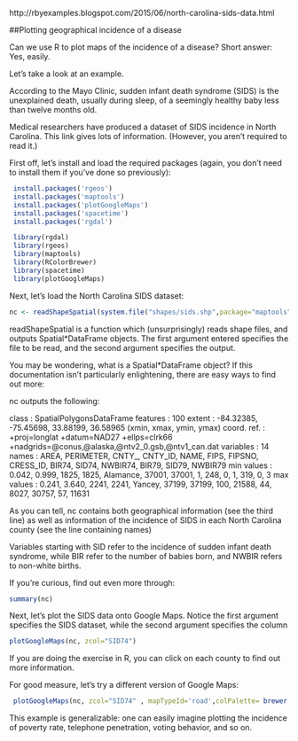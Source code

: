 http://rbyexamples.blogspot.com/2015/06/north-carolina-sids-data.html

##Plotting geographical incidence of a disease 

Can we use R to plot maps of the incidence of a disease? Short answer: Yes, easily.

Let's take a look at an example.

According to the Mayo Clinic, sudden infant death syndrome (SIDS) is the unexplained death, usually during sleep, of a seemingly healthy baby less than twelve months old.

Medical researchers have produced a dataset of SIDS incidence in North Carolina. This link gives lots of information. (However, you aren't required to read it.)

First off, let's install and load the required packages (again, you don't need to install them if you've done so previously):
```r
 install.packages('rgeos')
 install.packages('maptools')
 install.packages('plotGoogleMaps')
 install.packages('spacetime')
 install.packages('rgdal')

 library(rgdal)
 library(rgeos)
 library(maptools)
 library(RColorBrewer)
 library(spacetime)
 library(plotGoogleMaps)
```

Next, let's load the North Carolina SIDS dataset:
```r
nc <- readShapeSpatial(system.file("shapes/sids.shp",package="maptools")[1], proj4string=CRS("+proj=longlat +datum=NAD27"))
```

readShapeSpatial is a function which (unsurprisingly) reads shape files, and outputs Spatial*DataFrame objects. The first argument entered specifies the file to be read, and the second argument specifies the output.

You may be wondering, what is a Spatial*DataFrame object? If this documentation isn't particularly enlightening, there are easy ways to find out more:

nc outputs the following:
 
class       : SpatialPolygonsDataFrame 
features    : 100 
extent      : -84.32385, -75.45698, 33.88199, 36.58965  (xmin, xmax, ymin, ymax)
coord. ref. : +proj=longlat +datum=NAD27 +ellps=clrk66 +nadgrids=@conus,@alaska,@ntv2_0.gsb,@ntv1_can.dat 
variables   : 14
names       :  AREA, PERIMETER, CNTY_, CNTY_ID,     NAME,  FIPS, FIPSNO, CRESS_ID, BIR74, SID74, NWBIR74, BIR79, SID79, NWBIR79 
min values  : 0.042,     0.999,  1825,    1825, Alamance, 37001,  37001,        1,   248,     0,       1,   319,     0,       3 
max values  : 0.241,     3.640,  2241,    2241,   Yancey, 37199,  37199,      100, 21588,    44,    8027, 30757,    57,   11631 

As you can tell, nc contains both geographical information (see the third line) as well as information of the incidence of SIDS in each North Carolina county (see the line containing names)

Variables starting with SID refer to the incidence of sudden infant death syndrome, while BIR refer to the number of babies born, and NWBIR refers to non-white births.

If you're curious, find out even more through:
```r
summary(nc)
```
Next, let's plot the SIDS data onto Google Maps. Notice the first argument specifies the SIDS dataset, while the second argument specifies the column 
```r
plotGoogleMaps(nc, zcol="SID74")
```

If you are doing the exercise in R, you can click on each county to find out more information.

For good measure, let's try a different version of Google Maps:
```r
 plotGoogleMaps(nc, zcol="SID74" , mapTypeId='road',colPalette= brewer.pal(7,"Reds"), strokeColor="white")
```

This example is generalizable: one can easily imagine plotting the incidence of poverty rate, telephone penetration, voting behavior, and so on.
